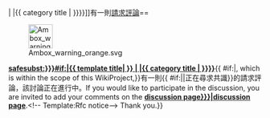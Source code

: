 <includeonly>{{safesubst:require subst|template=rfc-notify|1=</includeonly>== [[:{{{{{|safesubst:}}}#if:{{{stub|}}}|{{ {{{|safesubst:}}}template title|{{{1}}} }} | {{{1}}} |{{ {{{|safesubst:}}}category title |{{{1}}} }}}}]]有一則[[WP:RFC|請求評論]]==

<div class="floatleft" style="margin-bottom:0">[[File:Ambox warning orange.svg|48px|alt=|link=]]</div>'''[[:{{{{{|safesubst:}}}#if:{{{stub|}}}|{{ {{{|safesubst:}}}template title|{{{1}}} }} | {{{1}}} |{{ {{{|safesubst:}}}category title |{{{1}}} }}}}]]'''{{ {{{|safesubst:}}}#if:{{{wikiproject|}}}|, which is within the scope of this WikiProject,}}有一則{{ {{{|safesubst:}}}#if:{{{action|}}}|{{{action}}}|正在尋求共識}}的請求評論，該討論正在進行中。If you would like to participate in the discussion, you are invited to add your comments on the '''[[{{{2|discussion page}}}|discussion page]]'''.<!<noinclude />-- Template:Rfc notice--<noinclude />> Thank you.}}<noinclude>

{{Documentation}}
</noinclude>